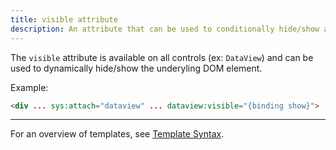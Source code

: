 ```yaml
---
title: visible attribute
description: An attribute that can be used to conditionally hide/show an element in a template.
---
```


The `visible` attribute is available on all controls (ex: `DataView`) and can be used to
dynamically hide/show the underyling DOM element.

Example:
```html
<div ... sys:attach="dataview" ... dataview:visible="{binding show}">
```

---

For an overview of templates, see [Template Syntax](/ExoWeb/guides/template-syntax).
